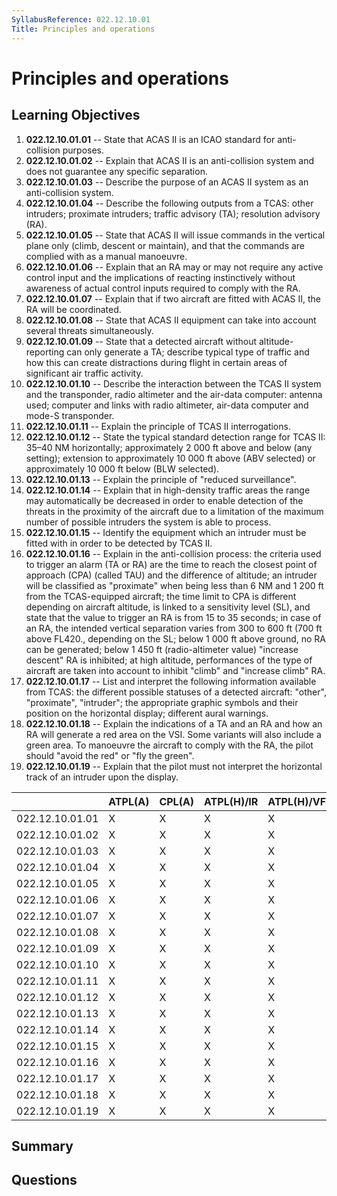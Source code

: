 ```yaml
---
SyllabusReference: 022.12.10.01
Title: Principles and operations
---
```


# Principles and operations

## Learning Objectives

1. **022.12.10.01.01** -- State that ACAS II is an ICAO standard for
   anti-collision purposes.
2. **022.12.10.01.02** -- Explain that ACAS II is an anti-collision system and
   does not guarantee any specific separation.
3. **022.12.10.01.03** -- Describe the purpose of an ACAS II system as an
   anti-collision system.
4. **022.12.10.01.04** -- Describe the following outputs from a TCAS: other
   intruders; proximate intruders; traffic advisory (TA); resolution advisory
   (RA).
5. **022.12.10.01.05** -- State that ACAS II will issue commands in the vertical
   plane only (climb, descent or maintain), and that the commands are complied
   with as a manual manoeuvre.
6. **022.12.10.01.06** -- Explain that an RA may or may not require any active
   control input and the implications of reacting instinctively without
   awareness of actual control inputs required to comply with the RA.
7. **022.12.10.01.07** -- Explain that if two aircraft are fitted with ACAS II,
   the RA will be coordinated.
8. **022.12.10.01.08** -- State that ACAS II equipment can take into account
   several threats simultaneously.
9. **022.12.10.01.09** -- State that a detected aircraft without
   altitude-reporting can only generate a TA; describe typical type of traffic
   and how this can create distractions during flight in certain areas of
   significant air traffic activity.
10. **022.12.10.01.10** -- Describe the interaction between the TCAS II system
    and the transponder, radio altimeter and the air-data computer: antenna
    used; computer and links with radio altimeter, air-data computer and mode-S
    transponder.
11. **022.12.10.01.11** -- Explain the principle of TCAS II interrogations.
12. **022.12.10.01.12** -- State the typical standard detection range for TCAS
    II: 35–40 NM horizontally; approximately 2 000 ft above and below (any
    setting); extension to approximately 10 000 ft above (ABV selected) or
    approximately 10 000 ft below (BLW selected).
13. **022.12.10.01.13** -- Explain the principle of "reduced surveillance".
14. **022.12.10.01.14** -- Explain that in high-density traffic areas the range
    may automatically be decreased in order to enable detection of the threats
    in the proximity of the aircraft due to a limitation of the maximum number
    of possible intruders the system is able to process.
15. **022.12.10.01.15** -- Identify the equipment which an intruder must be
    fitted with in order to be detected by TCAS II.
16. **022.12.10.01.16** -- Explain in the anti-collision process: the criteria
    used to trigger an alarm (TA or RA) are the time to reach the closest point
    of approach (CPA) (called TAU) and the difference of altitude; an intruder
    will be classified as "proximate" when being less than 6 NM and 1 200 ft
    from the TCAS-equipped aircraft; the time limit to CPA is different
    depending on aircraft altitude, is linked to a sensitivity level (SL), and
    state that the value to trigger an RA is from 15 to 35 seconds; in case of
    an RA, the intended vertical separation varies from 300 to 600 ft (700 ft
    above FL420., depending on the SL; below 1 000 ft above ground, no RA can be
    generated; below 1 450 ft (radio-altimeter value) "increase descent" RA is
    inhibited; at high altitude, performances of the type of aircraft are taken
    into account to inhibit "climb" and "increase climb" RA.
17. **022.12.10.01.17** -- List and interpret the following information
    available from TCAS: the different possible statuses of a detected aircraft:
    "other", "proximate", "intruder"; the appropriate graphic symbols and their
    position on the horizontal display; different aural warnings.
18. **022.12.10.01.18** -- Explain the indications of a TA and an RA and how an
    RA will generate a red area on the VSI. Some variants will also include a
    green area. To manoeuvre the aircraft to comply with the RA, the pilot
    should "avoid the red" or "fly the green".
19. **022.12.10.01.19** -- Explain that the pilot must not interpret the
    horizontal track of an intruder upon the display.

|                 | ATPL(A) | CPL(A) | ATPL(H)/IR | ATPL(H)/VFR | CPL(H) | IR  | CBIR(A) |
| --------------- | ------- | ------ | ---------- | ----------- | ------ | --- | ------- |
| 022.12.10.01.01 | X       | X      | X          | X           | X      | X   |         |
| 022.12.10.01.02 | X       | X      | X          | X           | X      | X   |         |
| 022.12.10.01.03 | X       | X      | X          | X           | X      | X   |         |
| 022.12.10.01.04 | X       | X      | X          | X           | X      | X   |         |
| 022.12.10.01.05 | X       | X      | X          | X           | X      | X   |         |
| 022.12.10.01.06 | X       | X      | X          | X           | X      | X   |         |
| 022.12.10.01.07 | X       | X      | X          | X           | X      | X   |         |
| 022.12.10.01.08 | X       | X      | X          | X           | X      | X   |         |
| 022.12.10.01.09 | X       | X      | X          | X           | X      | X   |         |
| 022.12.10.01.10 | X       | X      | X          | X           | X      | X   |         |
| 022.12.10.01.11 | X       | X      | X          | X           | X      | X   |         |
| 022.12.10.01.12 | X       | X      | X          | X           | X      | X   |         |
| 022.12.10.01.13 | X       | X      | X          | X           | X      | X   |         |
| 022.12.10.01.14 | X       | X      | X          | X           | X      | X   |         |
| 022.12.10.01.15 | X       | X      | X          | X           | X      | X   |         |
| 022.12.10.01.16 | X       | X      | X          | X           | X      | X   |         |
| 022.12.10.01.17 | X       | X      | X          | X           | X      | X   |         |
| 022.12.10.01.18 | X       | X      | X          | X           | X      | X   |         |
| 022.12.10.01.19 | X       | X      | X          | X           | X      | X   |         |

## Summary

## Questions
